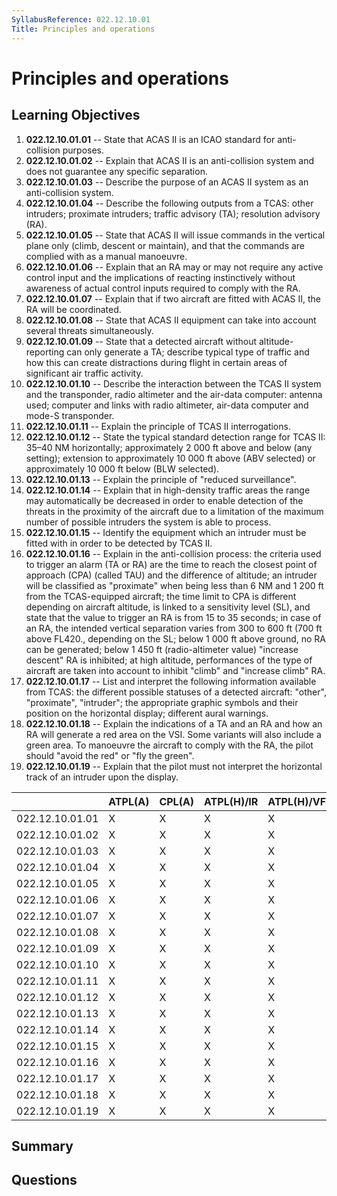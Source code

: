 ```yaml
---
SyllabusReference: 022.12.10.01
Title: Principles and operations
---
```


# Principles and operations

## Learning Objectives

1. **022.12.10.01.01** -- State that ACAS II is an ICAO standard for
   anti-collision purposes.
2. **022.12.10.01.02** -- Explain that ACAS II is an anti-collision system and
   does not guarantee any specific separation.
3. **022.12.10.01.03** -- Describe the purpose of an ACAS II system as an
   anti-collision system.
4. **022.12.10.01.04** -- Describe the following outputs from a TCAS: other
   intruders; proximate intruders; traffic advisory (TA); resolution advisory
   (RA).
5. **022.12.10.01.05** -- State that ACAS II will issue commands in the vertical
   plane only (climb, descent or maintain), and that the commands are complied
   with as a manual manoeuvre.
6. **022.12.10.01.06** -- Explain that an RA may or may not require any active
   control input and the implications of reacting instinctively without
   awareness of actual control inputs required to comply with the RA.
7. **022.12.10.01.07** -- Explain that if two aircraft are fitted with ACAS II,
   the RA will be coordinated.
8. **022.12.10.01.08** -- State that ACAS II equipment can take into account
   several threats simultaneously.
9. **022.12.10.01.09** -- State that a detected aircraft without
   altitude-reporting can only generate a TA; describe typical type of traffic
   and how this can create distractions during flight in certain areas of
   significant air traffic activity.
10. **022.12.10.01.10** -- Describe the interaction between the TCAS II system
    and the transponder, radio altimeter and the air-data computer: antenna
    used; computer and links with radio altimeter, air-data computer and mode-S
    transponder.
11. **022.12.10.01.11** -- Explain the principle of TCAS II interrogations.
12. **022.12.10.01.12** -- State the typical standard detection range for TCAS
    II: 35–40 NM horizontally; approximately 2 000 ft above and below (any
    setting); extension to approximately 10 000 ft above (ABV selected) or
    approximately 10 000 ft below (BLW selected).
13. **022.12.10.01.13** -- Explain the principle of "reduced surveillance".
14. **022.12.10.01.14** -- Explain that in high-density traffic areas the range
    may automatically be decreased in order to enable detection of the threats
    in the proximity of the aircraft due to a limitation of the maximum number
    of possible intruders the system is able to process.
15. **022.12.10.01.15** -- Identify the equipment which an intruder must be
    fitted with in order to be detected by TCAS II.
16. **022.12.10.01.16** -- Explain in the anti-collision process: the criteria
    used to trigger an alarm (TA or RA) are the time to reach the closest point
    of approach (CPA) (called TAU) and the difference of altitude; an intruder
    will be classified as "proximate" when being less than 6 NM and 1 200 ft
    from the TCAS-equipped aircraft; the time limit to CPA is different
    depending on aircraft altitude, is linked to a sensitivity level (SL), and
    state that the value to trigger an RA is from 15 to 35 seconds; in case of
    an RA, the intended vertical separation varies from 300 to 600 ft (700 ft
    above FL420., depending on the SL; below 1 000 ft above ground, no RA can be
    generated; below 1 450 ft (radio-altimeter value) "increase descent" RA is
    inhibited; at high altitude, performances of the type of aircraft are taken
    into account to inhibit "climb" and "increase climb" RA.
17. **022.12.10.01.17** -- List and interpret the following information
    available from TCAS: the different possible statuses of a detected aircraft:
    "other", "proximate", "intruder"; the appropriate graphic symbols and their
    position on the horizontal display; different aural warnings.
18. **022.12.10.01.18** -- Explain the indications of a TA and an RA and how an
    RA will generate a red area on the VSI. Some variants will also include a
    green area. To manoeuvre the aircraft to comply with the RA, the pilot
    should "avoid the red" or "fly the green".
19. **022.12.10.01.19** -- Explain that the pilot must not interpret the
    horizontal track of an intruder upon the display.

|                 | ATPL(A) | CPL(A) | ATPL(H)/IR | ATPL(H)/VFR | CPL(H) | IR  | CBIR(A) |
| --------------- | ------- | ------ | ---------- | ----------- | ------ | --- | ------- |
| 022.12.10.01.01 | X       | X      | X          | X           | X      | X   |         |
| 022.12.10.01.02 | X       | X      | X          | X           | X      | X   |         |
| 022.12.10.01.03 | X       | X      | X          | X           | X      | X   |         |
| 022.12.10.01.04 | X       | X      | X          | X           | X      | X   |         |
| 022.12.10.01.05 | X       | X      | X          | X           | X      | X   |         |
| 022.12.10.01.06 | X       | X      | X          | X           | X      | X   |         |
| 022.12.10.01.07 | X       | X      | X          | X           | X      | X   |         |
| 022.12.10.01.08 | X       | X      | X          | X           | X      | X   |         |
| 022.12.10.01.09 | X       | X      | X          | X           | X      | X   |         |
| 022.12.10.01.10 | X       | X      | X          | X           | X      | X   |         |
| 022.12.10.01.11 | X       | X      | X          | X           | X      | X   |         |
| 022.12.10.01.12 | X       | X      | X          | X           | X      | X   |         |
| 022.12.10.01.13 | X       | X      | X          | X           | X      | X   |         |
| 022.12.10.01.14 | X       | X      | X          | X           | X      | X   |         |
| 022.12.10.01.15 | X       | X      | X          | X           | X      | X   |         |
| 022.12.10.01.16 | X       | X      | X          | X           | X      | X   |         |
| 022.12.10.01.17 | X       | X      | X          | X           | X      | X   |         |
| 022.12.10.01.18 | X       | X      | X          | X           | X      | X   |         |
| 022.12.10.01.19 | X       | X      | X          | X           | X      | X   |         |

## Summary

## Questions
